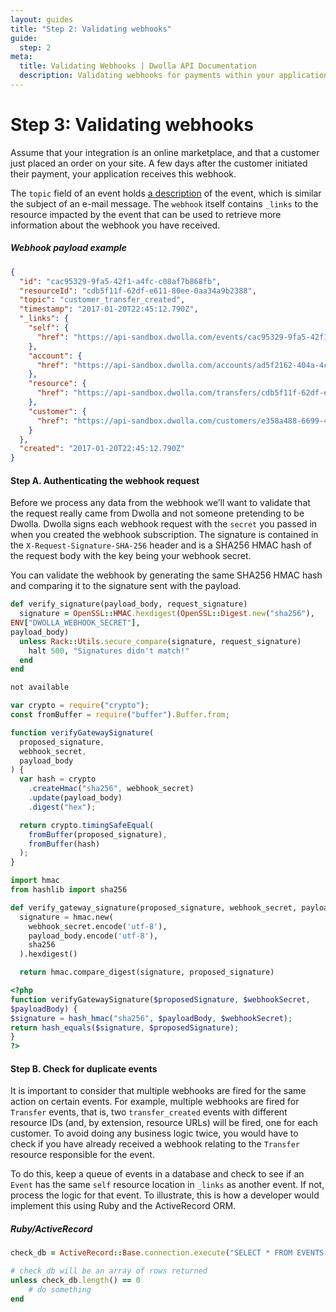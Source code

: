 ```yaml
---
layout: guides
title: "Step 2: Validating webhooks"
guide:
  step: 2
meta:
  title: Validating Webhooks | Dwolla API Documentation
  description: Validating webhooks for payments within your application by utilizing our open API with no per transaction fees.
---
```


# Step 3: Validating webhooks

Assume that your integration is an online marketplace, and that a customer just placed an order on your site. A few days after the customer initiated their payment, your application receives this webhook.

The `topic` field of an event holds [a description](http://docs.dwolla.com/#events) of the event, which is similar the subject of an e-mail message. The `webhook` itself contains `_links` to the resource impacted by the event that can be used to retrieve more information about the webhook you have received.

##### Webhook payload example

```json
{
  "id": "cac95329-9fa5-42f1-a4fc-c08af7b868fb",
  "resourceId": "cdb5f11f-62df-e611-80ee-0aa34a9b2388",
  "topic": "customer_transfer_created",
  "timestamp": "2017-01-20T22:45:12.790Z",
  "_links": {
    "self": {
      "href": "https://api-sandbox.dwolla.com/events/cac95329-9fa5-42f1-a4fc-c08af7b868fb"
    },
    "account": {
      "href": "https://api-sandbox.dwolla.com/accounts/ad5f2162-404a-4c4c-994e-6ab6c3a13254"
    },
    "resource": {
      "href": "https://api-sandbox.dwolla.com/transfers/cdb5f11f-62df-e611-80ee-0aa34a9b2388"
    },
    "customer": {
      "href": "https://api-sandbox.dwolla.com/customers/e358a488-6699-4d79-bbfb-c5bf58100ea4"
    }
  },
  "created": "2017-01-20T22:45:12.790Z"
}
```

#### Step A. Authenticating the webhook request

Before we process any data from the webhook we’ll want to validate that the request really came from Dwolla and not someone pretending to be Dwolla. Dwolla signs each webhook request with the `secret` you passed in when you created the webhook subscription. The signature is contained in the `X-Request-Signature-SHA-256` header and is a SHA256 HMAC hash of the request body with the key being your webhook secret.

You can validate the webhook by generating the same SHA256 HMAC hash and comparing it to the signature sent with the payload.

```ruby
def verify_signature(payload_body, request_signature)
  signature = OpenSSL::HMAC.hexdigest(OpenSSL::Digest.new("sha256"),
ENV["DWOLLA_WEBHOOK_SECRET"],
payload_body)
  unless Rack::Utils.secure_compare(signature, request_signature)
    halt 500, "Signatures didn't match!"
  end
end
```

```bash
not available
```

```javascript
var crypto = require("crypto");
const fromBuffer = require("buffer").Buffer.from;

function verifyGatewaySignature(
  proposed_signature,
  webhook_secret,
  payload_body
) {
  var hash = crypto
    .createHmac("sha256", webhook_secret)
    .update(payload_body)
    .digest("hex");

  return crypto.timingSafeEqual(
    fromBuffer(proposed_signature),
    fromBuffer(hash)
  );
}
```

```python
import hmac
from hashlib import sha256

def verify_gateway_signature(proposed_signature, webhook_secret, payload_body):
  signature = hmac.new(
    webhook_secret.encode('utf-8'),
    payload_body.encode('utf-8'),
    sha256
  ).hexdigest()

  return hmac.compare_digest(signature, proposed_signature)
```

```php
<?php
function verifyGatewaySignature($proposedSignature, $webhookSecret,
$payloadBody) {
$signature = hash_hmac("sha256", $payloadBody, $webhookSecret);
return hash_equals($signature, $proposedSignature);
}
?>
```

#### Step B. Check for duplicate events

It is important to consider that multiple webhooks are fired for the same action on certain events. For example, multiple webhooks are fired for `Transfer` events, that is, two `transfer_created` events with different resource IDs (and, by extension, resource URLs) will be fired, one for each customer. To avoid doing any business logic twice, you would have to check if you have already received a webhook relating to the `Transfer` resource responsible for the event.

To do this, keep a queue of events in a database and check to see if an `Event` has the same `self` resource location in `_links` as another event. If not, process the logic for that event. To illustrate, this is how a developer would implement this using Ruby and the ActiveRecord ORM.

##### Ruby/ActiveRecord

```ruby
check_db = ActiveRecord::Base.connection.execute("SELECT * FROM EVENTS WHERE SELF = #{event[:_links][:self].to_s}")

# check_db will be an array of rows returned
unless check_db.length() == 0
    # do something
end
```
